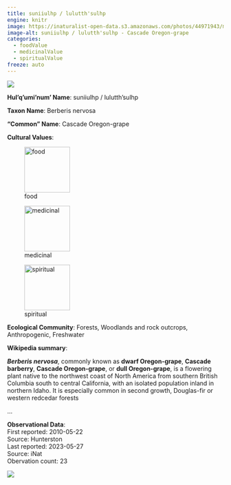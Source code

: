 ```yaml
---
title: suniiulhp / lulutth'sulhp
engine: knitr
image: https://inaturalist-open-data.s3.amazonaws.com/photos/44971943/medium.jpg
image-alt: suniiulhp / lulutth'sulhp - Cascade Oregon-grape
categories:
  - foodValue
  - medicinalValue
  - spiritualValue
freeze: auto
---
```

![](https://inaturalist-open-data.s3.amazonaws.com/photos/44971943/medium.jpg){fig-alt="suniiulhp / lulutth'sulhp - Cascade Oregon-grape"}

**Hul'q'umi'num' Name**: suniiulhp / lulutth'sulhp



**Taxon Name**: Berberis nervosa

**"Common" Name**: Cascade Oregon-grape

**Cultural Values**:  

::: {layout-nrow=1 style="width:60%"}
![food](/files/food.svg){width=106px}

![medicinal](/files/medicinal.svg){width=106px}

![spiritual](/files/spiritual.svg){width=106px}
:::

**Ecological Community**: Forests, Woodlands and rock outcrops, Anthropogenic, Freshwater

**Wikipedia summary**:  
<p class="mw-empty-elt">
</p>

<p><i><b>Berberis nervosa</b></i>, commonly known as <b>dwarf Oregon-grape</b>, <b>Cascade barberry</b>, <b>Cascade Oregon-grape</b>, or <b>dull Oregon-grape</b>, is a flowering plant native to the northwest coast of North America from southern British Columbia south to central California, with an isolated population inland in northern Idaho. It is especially common in second growth, Douglas-fir or western redcedar forests</p>...

**Observational Data**:   
First reported: 2010-05-22  
Source: Hunterston  
Last reported: 2023-05-27  
Source: iNat  
Obervation count: 23

![](community_dist.png)
